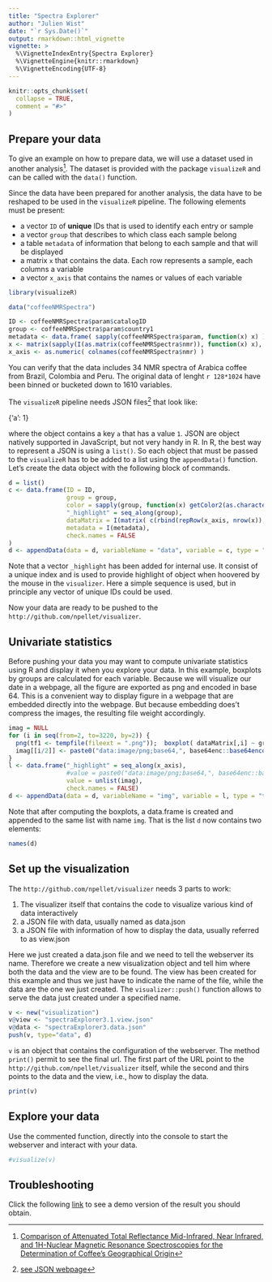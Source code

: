 ```yaml
---
title: "Spectra Explorer"
author: "Julien Wist"
date: "`r Sys.Date()`"
output: rmarkdown::html_vignette
vignette: >
  %\VignetteIndexEntry{Spectra Explorer}
  %\VignetteEngine{knitr::rmarkdown}
  %\VignetteEncoding{UTF-8}
---
```


```r
knitr::opts_chunk$set(
  collapse = TRUE,
  comment = "#>"
)
```

## Prepare your data

To give an example on how to prepare data, we will use a dataset used in another analysis^[[Comparison of Attenuated Total Reflectance Mid-Infrared, Near Infrared, and 1H-Nuclear Magnetic Resonance Spectroscopies for the Determination of Coffee’s Geographical Origin](https://www.hindawi.com/journals/ijac/2017/7210463/)]. The dataset is provided with the package `visualizeR` and can be called with the `data()` function. 

Since the data have been prepared for another analysis, the data have to be reshaped to be used in the `visualizeR` pipeline. The following elements must be present:

* a vector `ID` of **unique** IDs that is used to identify each entry or sample
* a vector `group` that describes to which class each sample belong
* a table `metadata` of information that belong to each sample and that will be displayed 
* a matrix `x` that contains the data. Each row represents a sample, each columns a variable
* a vector `x_axis` that contains the names or values of each variable

```r
library(visualizeR)

data("coffeeNMRSpectra")

ID <- coffeeNMRSpectra$param$catalogID
group <- coffeeNMRSpectra$param$country1
metadata <- data.frame( sapply(coffeeNMRSpectra$param, function(x) x) )
x <- matrix(sapply(I(as.matrix(coffeeNMRSpectra$nmr)), function(x) x), 34, 1610)
x_axis <- as.numeric( colnames(coffeeNMRSpectra$nmr) )
```

You can verify that the data includes 34 NMR spectra of Arabica coffee from Brazil, Colombia and Peru. The original data of lenght `r 128*1024` have been binned or bucketed down to 1610 variables.

The `visualizeR` pipeline needs JSON files^[[see JSON webpage](http://www.json.org/)] that look like:

  {'a': 1}
  
where the object contains a key `a` that has a value `1`. JSON are object natively supported in JavaScript, but not very handy in R. In R, the best way to represent a JSON is using a `list()`. So each object that must be passed to the `visualizeR` has to be added to a list using the `appendData()` function. Let's create the data object with the following block of commands. 

```r
d = list()
c <- data.frame(ID = ID,
                group = group,
                color = sapply(group, function(x) getColor2(as.character(x))),
                "_highlight" = seq_along(group),
                dataMatrix = I(matrix( c(rbind(repRow(x_axis, nrow(x)), x)), nrow(x), ncol(x)*2)),
                metadata = I(metadata),
                check.names = FALSE
)
d <- appendData(data = d, variableName = "data", variable = c, type = "table")
```

Note that a vector `_highlight` has been added for internal use. It consist of a unique index and is used to provide highlight of object when hoovered by the mouse in the `visualizer`. Here a simple sequence is used, but in principle any vector of unique IDs could be used. 

Now your data are ready to be pushed to the `http://github.com/npellet/visualizer`.

## Univariate statistics

Before pushing your data you may want to compute univariate statistics using R and display it when you explore your data. In this example, boxplots by groups are calculated for each variable. Because we will visualize our date in a webpage, all the figure are exported as png and encoded in base 64. This is a convenient way to display figure in a webpage that are embedded directly into the webpage. But because embedding does't compress the images, the resulting file weight accordingly.

```r
imag = NULL
for (i in seq(from=2, to=3220, by=2)) {
  png(tf1 <- tempfile(fileext = ".png"));  boxplot( dataMatrix[,i] ~ group, data = c); dev.off()
  imag[[i/2]] <- paste0("data:image/png;base64,", base64enc::base64encode(tf1))#base64enc::base64encode(tf1)
}
l <- data.frame("_highlight" = seq_along(x_axis),
                #value = paste0("data:image/png;base64,", base64enc::base64encode(tf1)),
                value = unlist(imag),
                check.names = FALSE)
d <- appendData(data = d, variableName = "img", variable = l, type = "table")
```

Note that after computing the boxplots, a data.frame is created and appended to the same list with name `img`. That is the list `d` now contains two elements:

```r
names(d)
```

## Set up the visualization

The `http://github.com/npellet/visualizer` needs 3 parts to work:

 1. The visualizer itself that contains the code to visualize various kind of data interactively
 2. a JSON file with data, usually named as data.json
 3. a JSON file with information of how to display the data, usually referred to as view.json
 
Here we just created a data.json file and we need to tell the webserver its name. Therefore we create a new visualization object and tell him where both the data and the view are to be found. The view has been created for this example and thus we just have to indicate the name of the file, while the data are the one we just created. The `visualizer::push()` function allows to serve the data just created under a specified name. 

```r
v <- new("visualization")
v@view <- "spectraExplorer3.1.view.json"
v@data <- "spectraExplorer3.data.json"
push(v, type="data", d)
```

`v` is an object that contains the configuration of the webserver. The method `print()` permit to see the final url. The first part of the URL point to the `http://github.com/npellet/visualizer` itself, while the second and thirs points to the data and the view, i.e., how to display the data.

```r
print(v)
```

## Explore your data

Use the commented function, directly into the console to start the webserver and interact with your data.

```r
#visualize(v)
```

## Troubleshooting

Click the following [link](https://mydb.cheminfo.org/auth/login?continue=https%3A%2F%2Fmy.cheminfo.org%2F%3FviewURL%3Dhttps%3A%2F%2Fgist.githubusercontent.com%2Fjwist%2F643cf9d7e34bed52a58d418e736f1867%2Fraw%2FspectraExplorer3.view.json%26dataURL%3Dhttps%3A%2F%2Fgist.githubusercontent.com%2Fjwist%2Faacb0b820c823f38863b9fd3d065c839%2Fraw%2FspectraExplorer3.data.json) to see a demo version of the result you should obtain.

